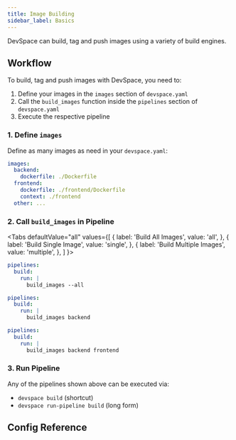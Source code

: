 ```yaml
---
title: Image Building
sidebar_label: Basics
---
```



DevSpace can build, tag and push images using a variety of build engines.

<PreventBuildTip/>


## Workflow
To build, tag and push images with DevSpace, you need to:
1. Define your images in the `images` section of `devspace.yaml`
2. Call the `build_images` function inside the `pipelines` section of `devspace.yaml`
3. Execute the respective pipeline


### 1. Define `images`
Define as many images as need in your `devspace.yaml`:
```yaml
images:
  backend:
    dockerfile: ./Dockerfile
  frontend:
    dockerfile: ./frontend/Dockerfile
    context: ./frontend
  other: ...
```


### 2. Call `build_images` in Pipeline

<Tabs
  defaultValue="all"
  values={[
    { label: 'Build All Images', value: 'all', },
    { label: 'Build Single Image', value: 'single', },
    { label: 'Build Multiple Images', value: 'multiple', },
  ]
}>
<TabItem value="all">

```yaml
pipelines:
  build:
    run: |
      build_images --all
```

</TabItem>
<TabItem value="single">

```yaml
pipelines:
  build:
    run: |
      build_images backend
```

</TabItem>
<TabItem value="multiple">

```yaml
pipelines:
  build:
    run: |
      build_images backend frontend
```

</TabItem>
</Tabs>


### 3. Run Pipeline
Any of the pipelines shown above can be executed via:
- `devspace build` (shortcut)
- `devspace run-pipeline build` (long form)


## Config Reference

<ConfigPartial/>
